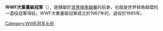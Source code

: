{{Infobox championship
| 冠軍名稱          =WWF次重量級冠軍
| 圖像              =
| 圖像大小          =
| 圖像說明          =
| 現任冠軍王者      =
| 勝利日期          =
| 隸屬於            =[[世界摔角娛樂|世界摔角聯盟]]
| 創建日期          =1967年
| 最多勝利次數保持人={{link-en|強尼·德·法西歐|Johnny De Fazio}}（4次） 
| 首任冠軍          =Paul DeGalles
| 最長連任時間保持人={{link-en|藤波辰爾|Tatsumi Fujinami}}（789天）
| 最短連任時間保持人=Ryuma Go（2天）
| 最年長冠軍王者    =
| 最年輕冠軍王者    =
| 最重冠軍王者      ={{link-en|艾德·費萊拉|Ed Ferrara}}{{nobr|（{{convert|260|lb|kg|abbr=on}}）}}
| 最輕冠軍王者      =[[小精靈_(摔角手)|小精靈 (摔角手)]]{{nobr|（{{convert|119|lb|kg|abbr=on}}）}}
| 舊時名稱          ={{small|*WWWF次重量級冠軍}}
| 舊時設計          = 
}}

'''WWF次重量級冠軍'''（{{lang-en|'''WWF Junior Heavyweight Championship'''}}），是隸屬於[[世界摔角娛樂|世界摔角娛樂]]的前身，也就是世界摔角聯盟的一退役冠軍項目。WWF次重量級冠軍成立於1967年的，退役於1985年。

{{WWE冠軍列表|WWF次重量級冠軍}}

[[Category:WWE冠军头衔|Category:WWE冠军头衔]]
